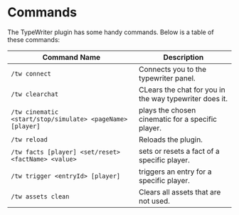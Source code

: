 # Commands
The TypeWriter plugin has some handy commands. Below is a table of these commands:

| Command Name                                              | Description                                                                              |
| ----------------------------------------------------------| ---------------------------------------------------------------------------------------- |
| `/tw connect`                                             | Connects you to the typewriter panel.                                                    |
| `/tw clearchat`                                           | CLears the chat for you in the way typewriter does it.                                   |
| `/tw cinematic <start/stop/simulate> <pageName> [player]` | plays the chosen cinematic for a specific player.                                        |
| `/tw reload`                                              | Reloads the plugin.                                                                      |
| `/tw facts [player] <set/reset> <factName> <value>`       | sets or resets a fact of a specific player.                                              |
| `/tw trigger <entryId> [player]`                          | triggers an entry for a specific player.                                                 |
| `/tw assets clean`                                        | Clears all assets that are not used.                                                     |
